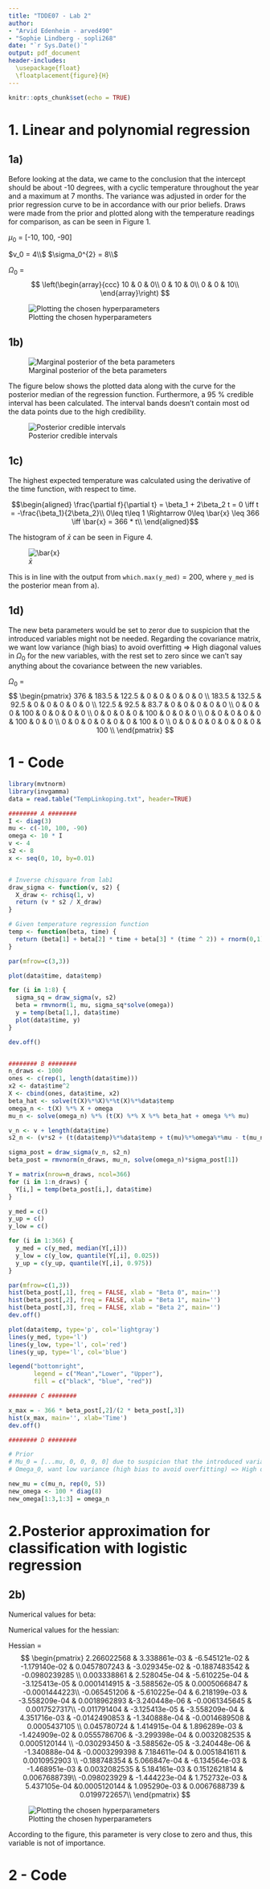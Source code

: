 ```yaml
---
title: "TDDE07 - Lab 2"
author:
- "Arvid Edenheim - arved490"
- "Sophie Lindberg - sopli268"
date: "`r Sys.Date()`"
output: pdf_document
header-includes:
  \usepackage{float}
  \floatplacement{figure}{H}
---
```

  
```r
knitr::opts_chunk$set(echo = TRUE)
```

\newpage

# 1. Linear and polynomial regression

## 1a)

Before looking at the data, we came to the conclusion that the intercept should be about -10 degrees, with a cyclic temperature throughout the year and a maximum at 7 months. The variance was adjusted in order for the prior regression curve to be in accordance with our prior beliefs. Draws were made from the prior and plotted along with the temperature readings for comparison, as can be seen in Figure 1.

$\mu_{0}$ = [-10, 100, -90]

$v_0 = 4\\$
$\sigma_0^{2} = 8\\$

$\Omega_{0}$ = $$
\left(\begin{array}{ccc} 
10 & 0 & 0\\
0 & 10 & 0\\
0 & 0 & 10\\
\end{array}\right)
$$


![Plotting the chosen hyperparameters](plots/lab2_1_a)

\newpage

## 1b)

![Marginal posterior of the beta parameters](plots/lab2_1_b_hist)

\newpage

The figure below shows the plotted data along with the curve for the posterior median of the regression function. Furthermore, a 95 % credible interval has been calculated. The interval bands doesn't contain most od the data points due to the high credibility.

![Posterior credible intervals](plots/lab2_1_B)

\newpage

## 1c)

The highest expected temperature was calculated using the derivative of the time function, with respect to time.

$$\begin{aligned}
\frac{\partial f}{\partial t} = \beta_1 + 2\beta_2 t = 0 \iff t = -\frac{\beta_1}{2\beta_2}\\
0\leq t\leq 1 \Rightarrow 0\leq \bar{x} \leq 366 \iff \bar{x} = 366 * t\\
\end{aligned}$$

The histogram of $\bar{x}$ can be seen in Figure 4.

![$\bar{x}$](plots/lab2_1_c.png)

\begin{table}[ht]
\centering
\begin{tabular}{rrrrrrr}
  \hline
 & Min. & 1st Qu. & Median. & Mean & 3rd Qu. & Max. \\ 
  \hline
1 & 194.54 & 198.30 & 199.27 & 199.29 & 200.26 & 203.37 \\ 
   \hline
\end{tabular}
\caption{Summary of $\bar{x}$} 
\end{table}

This is in line with the output from `which.max(y_med)` = 200, where `y_med` is the posterior mean from a).

\newpage

## 1d)

The new beta parameters would be set to zeror due to suspicion that the introduced variables might not be needed.
Regarding the covariance matrix, we want low variance (high bias) to avoid overfitting => High diagonal values in $\Omega_0$ for the new variables, with the rest set to zero since we can't say anything about the covariance between the new variables.


\begin{table}[ht]
\centering
\begin{tabular}{rrrrrrrrr}
  \hline
 $\beta_0$. & $\beta_1$ & $\beta_2$ & $\beta_3$ & $\beta_4$ & $\beta_5$ & $\beta_6$ & $\beta_7$\\ 
  \hline
-11.53113 & 98.43113 & -90.38911 & 0 & 0 & 0 & 0 & 0\\ 
   \hline
\end{tabular}
\caption{$\mu_0$} 
\end{table}

$\Omega_0$ = $$
\begin{pmatrix}
376 & 183.5 & 122.5 & 0 & 0 & 0 & 0 & 0 \\
183.5 & 132.5 & 92.5 & 0 & 0 & 0 & 0 & 0 \\
122.5 & 92.5 & 83.7 & 0 & 0 & 0 & 0 & 0 \\
0 & 0 & 0 & 100 & 0 & 0 & 0 & 0 \\
0 & 0 & 0 & 0 & 100 & 0 & 0 & 0 \\
0 & 0 & 0 & 0 & 0 & 100 & 0 & 0 \\
0 & 0 & 0 & 0 & 0 & 0 & 100 & 0 \\
0 & 0 & 0 & 0 & 0 & 0 & 0 & 100 \\
\end{pmatrix}
$$

\newpage

# 1 - Code

```r

library(mvtnorm)
library(invgamma)
data = read.table("TempLinkoping.txt", header=TRUE)

######## A ########
I <- diag(3)
mu <- c(-10, 100, -90)
omega <- 10 * I
v <- 4
s2 <- 8
x <- seq(0, 10, by=0.01) 


# Inverse chisquare from lab1  
draw_sigma <- function(v, s2) {
  X_draw <- rchisq(1, v)
  return (v * s2 / X_draw)
}

# Given temperature regression function
temp <- function(beta, time) {
  return (beta[1] + beta[2] * time + beta[3] * (time ^ 2)) + rnorm(0,1)
}

par(mfrow=c(3,3))

plot(data$time, data$temp)

for (i in 1:8) {
  sigma_sq = draw_sigma(v, s2)
  beta = rmvnorm(1, mu, sigma_sq*solve(omega))
  y = temp(beta[1,], data$time)
  plot(data$time, y)
}

dev.off()


######## B ########
n_draws <- 1000
ones <- c(rep(1, length(data$time)))
x2 <- data$time^2
X <- cbind(ones, data$time, x2)
beta_hat <- solve(t(X)%*%X)%*%t(X)%*%data$temp
omega_n <- t(X) %*% X + omega
mu_n <- solve(omega_n) %*% (t(X) %*% X %*% beta_hat + omega %*% mu)

v_n <- v + length(data$time)
s2_n <- (v*s2 + (t(data$temp)%*%data$temp + t(mu)%*%omega%*%mu - t(mu_n)%*%omega_n%*%mu_n))/v_n

sigma_post = draw_sigma(v_n, s2_n)
beta_post = rmvnorm(n_draws, mu_n, solve(omega_n)*sigma_post[1])

Y = matrix(nrow=n_draws, ncol=366)
for (i in 1:n_draws) {
  Y[i,] = temp(beta_post[i,], data$time)
}

y_med = c()
y_up = c()
y_low = c()

for (i in 1:366) {
  y_med = c(y_med, median(Y[,i]))
  y_low = c(y_low, quantile(Y[,i], 0.025))
  y_up = c(y_up, quantile(Y[,i], 0.975))
}

par(mfrow=c(1,3))
hist(beta_post[,1], freq = FALSE, xlab = "Beta 0", main='')
hist(beta_post[,2], freq = FALSE, xlab = "Beta 1", main='')
hist(beta_post[,3], freq = FALSE, xlab = "Beta 2", main='')
dev.off()

plot(data$temp, type='p', col='lightgray')
lines(y_med, type='l')
lines(y_low, type='l', col='red')
lines(y_up, type='l', col='blue')

legend("bottomright", 
       legend = c("Mean","Lower", "Upper"),
       fill = c("black", "blue", "red"))

######## C ########

x_max = - 366 * beta_post[,2]/(2 * beta_post[,3])
hist(x_max, main='', xlab='Time')
dev.off()

######## D ########

# Prior
# Mu_0 = [...mu, 0, 0, 0, 0] due to suspicion that the introduced variables might not be needed
# Omega_0, want low variance (high bias to avoid overfitting) => High diagonal values in omega_0for the new variables, with the rest set to zero since we can't say anything about the covariance between the new variables

new_mu = c(mu_n, rep(0, 5))
new_omega <- 100 * diag(8)
new_omega[1:3,1:3] = omega_n

```

\newpage
# 2.Posterior approximation for classification with logistic regression

## 2b) 

Numerical values for beta: 

\begin{table}[ht]
\centering
\begin{tabular}{rrrrrrrrr}
  \hline
 $\beta_0$. & $\beta_1$ & $\beta_2$ & $\beta_3$ & $\beta_4$ & $\beta_5$ & $\beta_6$ & $\beta_7$\\ 
  \hline
0.62672884 & 0.01979113 & 0.18021897 & 0.16756670 & -0.14459669 & -0.08206561 & -1.35913317 & -0.02468351\\ 
   \hline
\end{tabular}
\caption{$\beta$} 
\end{table}

Numerical values for the hessian: 

Hessian = $$
\begin{pmatrix}
2.266022568 & 3.338861e-03 & -6.545121e-02 & -1.179140e-02 &  0.0457807243 & -3.029345e-02 & -0.1887483542 & -0.0980239285 \\
0.003338861 & 2.528045e-04 & -5.610225e-04 & -3.125413e-05 & 0.0001414915 & -3.588562e-05 & 0.0005066847 & -0.0001444223\\
-0.065451206 & -5.610225e-04 &  6.218199e-03 & -3.558209e-04 & 0.0018962893 &-3.240448e-06 & -0.0061345645 & 0.0017527317\\
-0.011791404 & -3.125413e-05 & -3.558209e-04 & 4.351716e-03 & -0.0142490853 & -1.340888e-04 & -0.0014689508 & 0.0005437105 \\
 0.045780724 & 1.414915e-04 & 1.896289e-03 & -1.424909e-02 & 0.0555786706 & -3.299398e-04 & 0.0032082535 & 0.0005120144 \\
-0.030293450 & -3.588562e-05 & -3.240448e-06 & -1.340888e-04 & -0.0003299398 & 7.184611e-04 & 0.0051841611  & 0.0010952903 \\
-0.188748354 & 5.066847e-04 & -6.134564e-03 & -1.468951e-03 & 0.0032082535 & 5.184161e-03 & 0.1512621814 & 0.0067688739\\
-0.098023929 & -1.444223e-04 & 1.752732e-03 & 5.437105e-04 &0.0005120144 & 1.095290e-03 & 0.0067688739 & 0.0199722657\\
\end{pmatrix}
$$

![Plotting the chosen hyperparameters](plots/lab2_2_b)

According to the figure, this parameter is very close to zero and thus, this variable is not of importance. 

# 2 - Code

